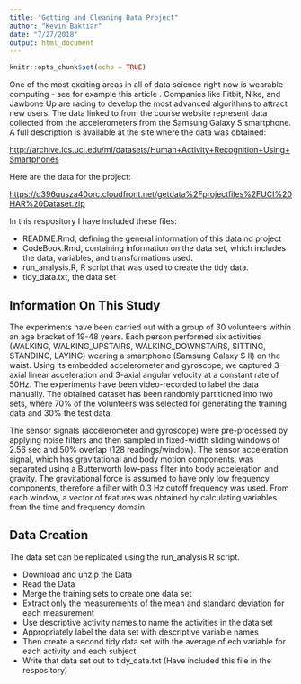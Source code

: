 ```yaml
---
title: "Getting and Cleaning Data Project"
author: "Kevin Baktiar"
date: "7/27/2018"
output: html_document
---
```


```r
knitr::opts_chunk$set(echo = TRUE)
```

One of the most exciting areas in all of data science right now is wearable computing - see for example this article . Companies like Fitbit, Nike, and Jawbone Up are racing to develop the most advanced algorithms to attract new users. The data linked to from the course website represent data collected from the accelerometers from the Samsung Galaxy S smartphone. A full description is available at the site where the data was obtained:

<http://archive.ics.uci.edu/ml/datasets/Human+Activity+Recognition+Using+Smartphones>

Here are the data for the project:

<https://d396qusza40orc.cloudfront.net/getdata%2Fprojectfiles%2FUCI%20HAR%20Dataset.zip>

In this respository I have included these files:

* README.Rmd, defining the general information of this data nd project
* CodeBook.Rmd, containing information on the data set, which includes the data, variables, and transformations used.
* run_analysis.R, R script that was used to create the tidy data.
* tidy_data.txt, the data set

## Information On This Study

The experiments have been carried out with a group of 30 volunteers within an age bracket of 19-48 years. Each person performed six activities (WALKING, WALKING_UPSTAIRS, WALKING_DOWNSTAIRS, SITTING, STANDING, LAYING) wearing a smartphone (Samsung Galaxy S II) on the waist. Using its embedded accelerometer and gyroscope, we captured 3-axial linear acceleration and 3-axial angular velocity at a constant rate of 50Hz. The experiments have been video-recorded to label the data manually. The obtained dataset has been randomly partitioned into two sets, where 70% of the volunteers was selected for generating the training data and 30% the test data. 

The sensor signals (accelerometer and gyroscope) were pre-processed by applying noise filters and then sampled in fixed-width sliding windows of 2.56 sec and 50% overlap (128 readings/window). The sensor acceleration signal, which has gravitational and body motion components, was separated using a Butterworth low-pass filter into body acceleration and gravity. The gravitational force is assumed to have only low frequency components, therefore a filter with 0.3 Hz cutoff frequency was used. From each window, a vector of features was obtained by calculating variables from the time and frequency domain.

## Data Creation

The data set can be replicated using the run_analysis.R script.

* Download and unzip the Data
* Read the Data
* Merge the training sets to create one data set
* Extract only the measurements of the mean and standard deviation for each measurement
* Use descriptive activity names to name the activities in the data set
* Appropriately label the data set with descriptive variable names
* Then create a second tidy data set with the average of ech variable for each activity and each subject.
* Write that data set out to tidy_data.txt (Have included this file in the respository)
